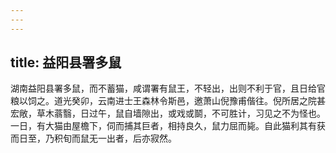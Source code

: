 ```yaml
---
---
---
```

title: 益阳县署多鼠
---



湖南益阳县署多鼠，而不蓄猫，咸谓署有鼠王，不轻出，出则不利于官，且日给官粮以饲之。道光癸卯，云南进士王森林令斯邑，邀萧山倪豫甫偕往。倪所居之院甚宏敞，草木蓊翳，日过午，鼠自墙隙出，或戏或鬬，不可胜计，习见之不为怪也。一日，有大猫由屋檐下，伺而捕其巨者，相持良久，鼠力屈而毙。自此猫利其有获而日至，乃积旬而鼠无一出者，后亦寂然。